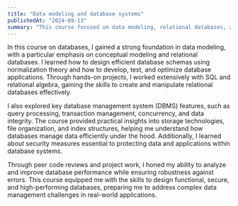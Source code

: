 ```yaml
---
title: "Data modeling and database systems"
publishedAt: "2024-09-13"
summary: "This course focused on data modeling, relational databases, and database management systems. (Data modeling and database systems - IDATG2204)"
---
```


In this course on databases, I gained a strong foundation in data modeling, with a particular emphasis on conceptual modeling and relational databases. I learned how to design efficient database schemas using normalization theory and how to develop, test, and optimize database applications. Through hands-on projects, I worked extensively with SQL and relational algebra, gaining the skills to create and manipulate relational databases effectively.

I also explored key database management system (DBMS) features, such as query processing, transaction management, concurrency, and data integrity. The course provided practical insights into storage technologies, file organization, and index structures, helping me understand how databases manage data efficiently under the hood. Additionally, I learned about security measures essential to protecting data and applications within database systems.

Through peer code reviews and project work, I honed my ability to analyze and improve database performance while ensuring robustness against errors. This course equipped me with the skills to design functional, secure, and high-performing databases, preparing me to address complex data management challenges in real-world applications.